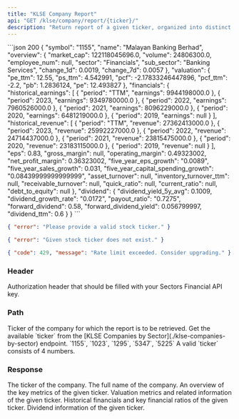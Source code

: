 ```yaml
---
title: "KLSE Company Report"
api: "GET /klse/company/report/{ticker}/"
description: "Return report of a given ticker, organized into distinct sections"
---
```


<ResponseExample>
```json 200
{
  "symbol": "1155",
  "name": "Malayan Banking Berhad",
  "overview": {
    "market_cap": 122118045696.0,
    "volume": 24806300.0,
    "employee_num": null,
    "sector": "Financials",
    "sub_sector": "Banking Services",
    "change_1d": 0.0019,
    "change_7d": 0.0057
  },
  "valuation": {
    "pe_ttm": 12.55,
    "ps_ttm": 4.542991,
    "pcf": -2.17833246447896,
    "pcf_ttm": -2.2,
    "pb": 1.2836124,
    "pe": 12.493827
  },
  "financials": {
    "historical_earnings": [
      {
        "period": "TTM",
        "earnings": 9944198000.0
      },
      {
        "period": 2023,
        "earnings": 9349780000.0
      },
      {
        "period": 2022,
        "earnings": 7960526000.0
      },
      {
        "period": 2021,
        "earnings": 8096229000.0
      },
      {
        "period": 2020,
        "earnings": 6481219000.0
      },
      {
        "period": 2019,
        "earnings": null
      }
    ],
    "historical_revenue": [
      {
        "period": "TTM",
        "revenue": 27362413000.0
      },
      {
        "period": 2023,
        "revenue": 25992227000.0
      },
      {
        "period": 2022,
        "revenue": 24714437000.0
      },
      {
        "period": 2021,
        "revenue": 23815475000.0
      },
      {
        "period": 2020,
        "revenue": 23183115000.0
      },
      {
        "period": 2019,
        "revenue": null
      }
    ],
    "eps": 0.83,
    "gross_margin": null,
    "operating_margin": 0.49323002,
    "net_profit_margin": 0.36323002,
    "five_year_eps_growth": "0.0089",
    "five_year_sales_growth": 0.031,
    "five_year_capital_spending_growth": "0.08439999999999999",
    "asset_turnover": null,
    "inventory_turnover_ttm": null,
    "receivable_turnover": null,
    "quick_ratio": null,
    "current_ratio": null,
    "debt_to_equity": null
  },
  "dividend": {
    "dividend_yield_5y_avg": 0.1009,
    "dividend_growth_rate": "0.0172",
    "payout_ratio": "0.7275",
    "forward_dividend": 0.58,
    "forward_dividend_yield": 0.056799997,
    "dividend_ttm": 0.6
  }
}
```

```json 400
{ "error": "Please provide a valid stock ticker." }
```

```json 400
{ "error": "Given stock ticker does not exist." }
```

```json 429
{ "code": 429, "message": "Rate limit exceeded. Consider upgrading." }
```

</ResponseExample>

### Header

<ParamField header="Authorization" type="string" required>
  Authorization header that should be filled with your Sectors Financial API
  key.
</ParamField>

### Path

<ParamField path="ticker" type="string" required>
  Ticker of the company for which the report is to be retrieved.
  <AccordionGroup>
    <Accordion title="Get the available ticker">
      Get the available `ticker` from the [KLSE Companies by
      Sector](./klse-companies-by-sector) endpoint.
    </Accordion>
    <Accordion title="Examples of the ticker">
      `1155`, `1023`, `1295`, `5347`, `5225`
    </Accordion>
    <Accordion title="Format">
      A valid `ticker` consists of 4 numbers.
    </Accordion>
  </AccordionGroup>
</ParamField>

### Response

<ResponseField name="symbol" type="string">
  The ticker of the company.
</ResponseField>

<ResponseField name="name" type="string">
  The full name of the company.
</ResponseField>

<ResponseField name="overview" type="object">
  An overview of the key metrics of the given ticker.
</ResponseField>

<ResponseField name="valuation" type="object">
  Valuation metrics and related information of the given ticker.
</ResponseField>

<ResponseField name="financials" type="object">
  Historical financials and key financial ratios of the given ticker.
</ResponseField>

<ResponseField name="dividend" type="object">
  Dividend information of the given ticker.
</ResponseField>
